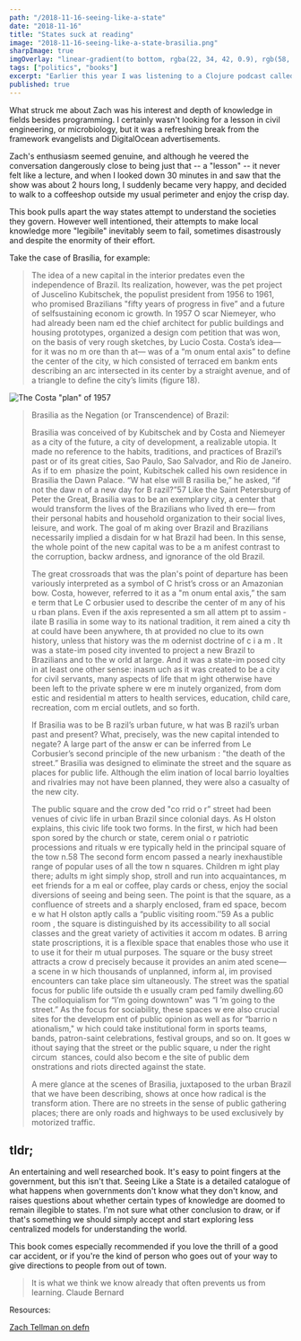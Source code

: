 ```yaml
---
path: "/2018-11-16-seeing-like-a-state"
date: "2018-11-16"
title: "States suck at reading"
image: "2018-11-16-seeing-like-a-state-brasilia.png"
sharpImage: true
imgOverlay: "linear-gradient(to bottom, rgba(22, 34, 42, 0.9), rgb(58, 96, 115, 0.5))"
tags: ["politics", "books"]
excerpt: "Earlier this year I was listening to a Clojure podcast called defn and heard a guy named Zach Tellman speak. He seemed smarter than me, so when he recommended a book called Seeing Like a State, I ordered a copy."
published: true
---
```


What struck me about Zach was his interest and depth of knowledge in fields besides programming. I certainly wasn't looking for a lesson in civil engineering, or microbiology, but it was a refreshing break from the framework evangelists and DigitalOcean advertisements.

Zach's enthusiasm seemed genuine, and although he veered the conversation dangerously close to being just that -- a "lesson" -- it never felt like a lecture, and when I looked down 30 minutes in and saw that the show was about 2 hours long, I suddenly became very happy, and decided to walk to a coffeeshop outside my usual perimeter and enjoy the crisp day.

This book pulls apart the way states attempt to understand the societies they govern. However well intentioned, their attempts to make local knowledge more "legibile" inevitably seem to fail, sometimes disastrously and despite the enormity of their effort.

Take the case of Brasília, for example:

> The idea of a new capital in the interior predates even the independence of Brazil. Its realization, however, was the pet project of Juscelino Kubitschek, the populist president from 1956 to 1961, who promised Brazilians "fifty years of progress in five” and a future of selfsustaining econom ic growth. In 1957 O scar Niemeyer, who had already been nam ed the chief architect for public buildings and housing prototypes, organized a design com petition that was won, on the basis of very rough sketches, by Lucio Costa. Costa’s idea— for it was no m ore than th at— was of a “m onum ental axis” to define the center of the city, w hich consisted of terraced em bankm ents describing an arc intersected in its center by a straight avenue, and of a triangle to define the city’s limits (figure 18).

![The Costa "plan" of 1957](/images/2018-11-16-seeing-like-a-state-brasilia.png)

> Brasilia as the Negation (or Transcendence) of Brazil:
>
> Brasilia was conceived of by Kubitschek and by Costa and Niemeyer as a city of the future, a city of development, a realizable utopia. It made no reference to the habits, traditions, and practices of Brazil’s past or of its great cities, Sao Paulo, Sao Salvador, and Rio de Janeiro. As if to em ­ phasize the point, Kubitschek called his own residence in Brasilia the Dawn Palace. “W hat else will B rasilia be,” he asked, “if not the daw n of a new day for B razil?”57 Like the Saint Petersburg of Peter the Great, Brasilia was to be an exemplary city, a center that would transform the lives of the Brazilians who lived th ere— from their personal habits and household organization to their social lives, leisure, and work. The goal of m aking over Brazil and Brazilians necessarily implied a disdain for w hat Brazil had been. In this sense, the whole point of the new capital was to be a m anifest contrast to the corruption, backw ardness, and ignorance of the old Brazil.
>
> The great crossroads that was the plan's point of departure has been variously interpreted as a symbol of C hrist’s cross or an Amazonian bow. Costa, however, referred to it as a "m onum ental axis,” the sam e term that Le C orbusier used to describe the center of m any of his u rban plans. Even if the axis represented a sm all attem pt to assim ­ ilate B rasilia in some way to its national tradition, it rem ained a city th at could have been anywhere, th at provided no clue to its own history, unless that history was the m odernist doctrine of c i a m . It was a state-im posed city invented to project a new Brazil to Brazilians and to the w orld at large. And it was a state-im posed city in at least one other sense: inasm uch as it was created to be a city for civil servants, many aspects of life that m ight otherwise have been left to the private sphere w ere m inutely organized, from dom estic and residential m atters to health services, education, child care, recreation, com m ercial outlets, and so forth.
>
> If Brasilia was to be B razil’s urban future, w hat was B razil’s urban past and present? What, precisely, was the new capital intended to negate? A large part of the answ er can be inferred from Le Corbusier’s second principle of the new urbanism : "the death of the street.” Brasilia was designed to eliminate the street and the square as places for public life. Although the elim ination of local barrio loyalties and rivalries may not have been planned, they were also a casualty of the new city.
>
> The public square and the crow ded "co rrid o r” street had been venues of civic life in urban Brazil since colonial days. As H olston explains, this civic life took two forms. In the first, w hich had been spon sored by the church or state, cerem onial o r patriotic processions and rituals w ere typically held in the principal square of the tow n.58 The second form encom passed a nearly inexhaustible range of popular uses of all the tow n squares. Children m ight play there; adults m ight simply shop, stroll and run into acquaintances, m eet friends for a m eal or coffee, play cards or chess, enjoy the social diversions of seeing and being seen. The point is that the square, as a confluence of streets and a sharply enclosed, fram ed space, becom e w hat H olston aptly calls a “public visiting room.’’59 As a public room , the square is distinguished by its accessibility to all social classes and the great variety of activities it accom m odates. B arring state proscriptions, it is a flexible space that enables those who use it to use it for their m utual purposes. The square or the busy street attracts a crow d precisely because it provides an anim ated scene— a scene in w hich thousands of unplanned, inform al, im provised encounters can take place sim ultaneously. The street was the spatial focus for public life outside th e usually cram ped family dwelling.60 The colloquialism for “I’m going downtown" was “I ’m going to the street.” As the focus for sociability, these spaces w ere also crucial sites for the developm ent of public opinion as well as for “barrio n ationalism," w hich could take institutional form in sports teams, bands, patron-saint celebrations, festival groups, and so on. It goes w ithout saying that the street or the public square, u nder the right circum ­ stances, could also becom e the site of public dem onstrations and riots directed against the state.
>
> A mere glance at the scenes of Brasilia, juxtaposed to the urban Brazil that we have been describing, shows at once how radical is the transform ation. There are no streets in the sense of public gathering places; there are only roads and highways to be used exclusively by motorized traffic.

## tldr;

An entertaining and well researched book. It's easy to point fingers at the government, but this isn't that. Seeing Like a State is a detailed catalogue of what happens when governments don't know what they don't know, and raises questions about whether certain types of knowledge are doomed to remain illegible to states. I'm not sure what other conclusion to draw, or if that's something we should simply accept and start exploring less centralized models for understanding the world.

This book comes especially recommended if you love the thrill of a good car accident, or if you're the kind of person who goes out of your way to give directions to people from out of town.

> It is what we think we know already that often prevents us from learning.
> Claude Bernard

Resources:

[Zach Tellman on defn](https://soundcloud.com/defn-771544745/30-zach-tellman-aka-ztellman)
